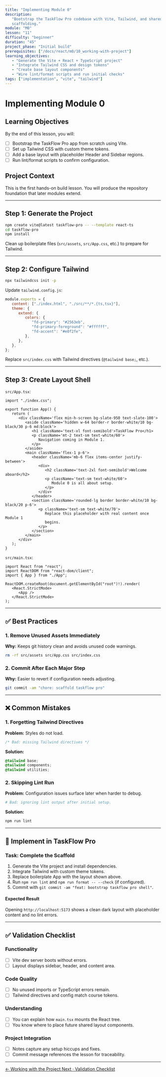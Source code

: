 ```yaml
---
title: "Implementing Module 0"
description:
   "Bootstrap the TaskFlow Pro codebase with Vite, Tailwind, and shared layout
   scaffolding."
module: "M0"
lesson: "11"
difficulty: "beginner"
duration: "45"
project_phase: "Initial build"
prerequisites: ["/docs/react/m0/10_working-with-project"]
learning_objectives:
   - "Generate the Vite + React + TypeScript project"
   - "Integrate Tailwind CSS and design tokens"
   - "Create base layout components"
   - "Wire lint/format scripts and run initial checks"
tags: ["implementation", "vite", "tailwind"]
---
```


# Implementing Module 0

## Learning Objectives

By the end of this lesson, you will:

-  [ ] Bootstrap the TaskFlow Pro app from scratch using Vite.
-  [ ] Set up Tailwind CSS with custom theme tokens.
-  [ ] Add a base layout with placeholder Header and Sidebar regions.
-  [ ] Run lint/format scripts to confirm configuration.

## Project Context

This is the first hands-on build lesson. You will produce the repository
foundation that later modules extend.

---

## Step 1: Generate the Project

```bash
npm create vite@latest taskflow-pro -- --template react-ts
cd taskflow-pro
npm install
```

Clean up boilerplate files (`src/assets`, `src/App.css`, etc.) to prepare for
Tailwind.

---

## Step 2: Configure Tailwind

```bash
npx tailwindcss init -p
```

Update `tailwind.config.js`:

```js
module.exports = {
   content: ["./index.html", "./src/**/*.{ts,tsx}"],
   theme: {
      extend: {
         colors: {
            "fd-primary": "#2563eb",
            "fd-primary-foreground": "#ffffff",
            "fd-accent": "#e0f2fe",
         },
      },
   },
};
```

Replace `src/index.css` with Tailwind directives (`@tailwind base;`, etc.).

---

## Step 3: Create Layout Shell

`src/App.tsx`:

```tsx
import "./index.css";

export function App() {
   return (
      <div className='flex min-h-screen bg-slate-950 text-slate-100'>
         <aside className='hidden w-64 border-r border-white/10 bg-black/30 p-6 md:block'>
            <h1 className='text-xl font-semibold'>TaskFlow Pro</h1>
            <p className='mt-2 text-sm text-white/60'>
               Navigation coming in Module 1.
            </p>
         </aside>
         <main className='flex-1 p-6'>
            <header className='mb-6 flex items-center justify-between'>
               <div>
                  <h2 className='text-2xl font-semibold'>Welcome aboard</h2>
                  <p className='text-sm text-white/60'>
                     Module 0 is all about setup.
                  </p>
               </div>
            </header>
            <section className='rounded-lg border border-white/10 bg-black/20 p-6'>
               <p className='text-sm text-white/70'>
                  Replace this placeholder with real content once Module 1
                  begins.
               </p>
            </section>
         </main>
      </div>
   );
}
```

`src/main.tsx`:

```tsx
import React from "react";
import ReactDOM from "react-dom/client";
import { App } from "./App";

ReactDOM.createRoot(document.getElementById("root")!).render(
   <React.StrictMode>
      <App />
   </React.StrictMode>
);
```

---

## ✅ Best Practices

### 1. Remove Unused Assets Immediately

**Why:** Keeps git history clean and avoids unused code warnings.

```bash
rm -rf src/assets src/App.css src/index.css
```

### 2. Commit After Each Major Step

**Why:** Easier to revert if configuration needs adjusting.

```bash
git commit -am "chore: scaffold taskflow pro"
```

---

## ❌ Common Mistakes

### 1. Forgetting Tailwind Directives

**Problem:** Styles do not load.

```css
/* Bad: missing Tailwind directives */
```

**Solution:**

```css
@tailwind base;
@tailwind components;
@tailwind utilities;
```

### 2. Skipping Lint Run

**Problem:** Configuration issues surface later when harder to debug.

```bash
# Bad: ignoring lint output after initial setup.
```

**Solution:**

```bash
npm run lint
```

---

## 🔨 Implement in TaskFlow Pro

### Task: Complete the Scaffold

1. Generate the Vite project and install dependencies.
2. Integrate Tailwind with custom theme tokens.
3. Replace boilerplate App with the layout shown above.
4. Run `npm run lint` and `npm run format -- --check` (if configured).
5. Commit with `git commit -am "feat: bootstrap taskflow pro shell"`.

#### Expected Result

Opening `http://localhost:5173` shows a clean dark layout with placeholder
content and no lint errors.

---

## ✅ Validation Checklist

### Functionality

-  [ ] Vite dev server boots without errors.
-  [ ] Layout displays sidebar, header, and content area.

### Code Quality

-  [ ] No unused imports or TypeScript errors remain.
-  [ ] Tailwind directives and config match course tokens.

### Understanding

-  [ ] You can explain how `main.tsx` mounts the React tree.
-  [ ] You know where to place future shared layout components.

### Project Integration

-  [ ] Notes capture any setup hiccups and fixes.
-  [ ] Commit message references the lesson for traceability.

---

<div className='mt-8 flex justify-between'>
   <a
      href='/docs/react/m0/10_working-with-project'
      className='text-sm font-medium text-muted-foreground hover:text-foreground'
   >
      ← Working with the Project
   </a>
   <a
      href='/docs/react/m0/12_validation'
      className='text-sm font-medium text-primary hover:text-primary/80'
   >
      Next · Validation Checklist
   </a>
</div>
